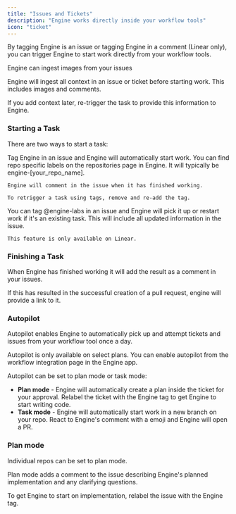 ```yaml
---
title: "Issues and Tickets"
description: "Engine works directly inside your workflow tools"
icon: "ticket"
---
```


By tagging Engine is an issue or tagging Engine in a comment (Linear only), you can trigger Engine to start work directly from your workflow tools.

<Check>
  Engine can ingest images from your issues
</Check>

Engine will ingest all context in an issue or ticket before starting work. This includes images and comments.

If you add context later, re-trigger the task to provide this information to Engine.

### **Starting a Task**

There are two ways to start a task:

<AccordionGroup>
  <Accordion title="Tag Engine" icon="tag">
    Tag Engine in an issue and Engine will automatically start work. You can find repo specific labels on the repositories page in Engine. It will typically be engine-[your_repo_name].

    Engine will comment in the issue when it has finished working.

    To retrigger a task using tags, remove and re-add the tag.
  </Accordion>
  <Accordion title="@engine-labs" icon="at">
    You can tag @engine-labs in an issue and Engine will pick it up or restart work if it's an existing task. This will include all updated information in the issue.

    This feature is only available on Linear.
  </Accordion>
</AccordionGroup>

### **Finishing a Task**

When Engine has finished working it will add the result as a comment in your issues.

If this has resulted in the successful creation of a pull request, engine will provide a link to it.

### Autopilot

Autopilot enables Engine to automatically pick up and attempt tickets and issues from your workflow tool once a day.

Autopilot is only available on select plans. You can enable autopilot from the workflow integration page in the Engine app.

Autopilot can be set to plan mode or task mode:

- **Plan mode** - Engine will automatically create a plan inside the ticket for your approval. Relabel the ticket with the Engine tag to get Engine to start writing code.
- **Task mode** - Engine will automatically start work in a new branch on your repo. React to Engine's comment with a <Icon icon="thumbs-up" /> emoji and Engine will open a PR.

### Plan mode

Individual repos can be set to plan mode.

Plan mode adds a comment to the issue describing Engine's planned implementation and any clarifying questions.

To get Engine to start on implementation, relabel the issue with the Engine tag.